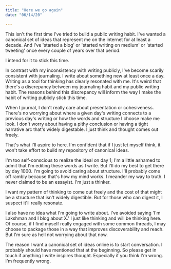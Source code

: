 ```yaml
---
title: "Here we go again"
date: "06/14/20"

---
```


This isn't the first time I've tried to build a public writing habit. I've
wanted a canonical set of ideas that represent me on the internet for at
least a decade. And I've 'started a blog' or 'started writing on medium'
or 'started tweeting' once every couple of years over that period.

I intend for it to stick this time.

In contrast with my inconsistency with writing publicly, I've become
scarily consistent with journaling. I write about something new at least
once a day. Writing as a tool for thinking has clearly resonated with me.
It's weird that there's a discrepancy between my journaling habit and my
public writing habit. The reasons behind this discrepancy will inform the
way I make the habit of writing publicly stick this time.

When I journal, I don't really care about presentation or cohesiveness.
There's no worrying about where a given day's writing connects to a
previous day's writing or how the words and structure I choose make me
look. I don't worry about having a pithy conclusion or having a tight
narrative arc that's widely digestable. I just think and thought comes out
freely.

That's what I'll aspire to here. I'm confident that if I just let myself
think, it won't take effort to build my repository of canonical ideas.

I'm too self-conscious to realize the ideal on day 1; I'm a little ashamed
to admit that I'm editing these words as I write. But I'll do my best to
get there by day 1000. I'm going to avoid caring about structure. I'll
probably come off rambly because that's how my mind works. I meander my
way to truth. I never claimed to be an essayist. I'm just a thinker.

I want my pattern of thinking to come out freely and the cost of that
might be a structure that isn't widely digestible. But for those who can
digest it, I suspect it'll really resonate.

I also have no idea what I'm going to write about. I've avoided saying
'I'm Lakshman and I blog about X.' I just like thinking and will be
thinking here. Of course, if I find myself really engaged with some common
threads, I may choose to package those in a way that improves
discoverability and reach. But I'm sure as hell not worrying about that
now.

The reason I want a canonical set of ideas online is to start
conversation. I probably should have mentioned that at the beginning. So
please get in touch if anything I write inspires thought. Especially if
you think I'm wrong. I'm frequently wrong.